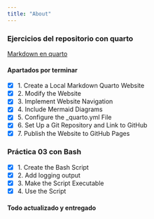 ```yaml
---
title: "About"
---
```


### Ejercicios del repositorio con quarto
[Markdown en quarto](https://github.com/AlbertProfe/DevOps_PRA/blob/master/MF01-PRA01.md)

#### Apartados por terminar
- [x] 1. Create a Local Markdown Quarto Website
- [x] 2. Modify the Website
- [x] 3. Implement Website Navigation
- [x] 4. Include Mermaid Diagrams
- [x] 5. Configure the _quarto.yml File
- [x] 6. Set Up a Git Repository and Link to GitHub
- [x] 7. Publish the Website to GitHub Pages

### Práctica 03 con Bash

- [x] 1. Create the Bash Script
- [x] 2. Add logging output
- [x] 3. Make the Script Executable
- [x] 4. Use the Script

#### Todo actualizado y entregado
